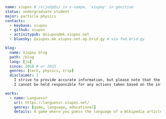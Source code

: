 ```yaml
name: xiupos # /s\joUp@s/ in x-sampa, 'xiupoy' in genitive
status: undergraduate student
major: particle physics
contacts:
  - keybase: xiupos
  - github: xiupos
  - activitypub: @xiupos@mk.xiupos.net
  - bluesky: @xiupos.mk.xiupos.net.ap.brid.gy # via fed.brid.gy

blog:
  name: Xiupoy blog
  path: /blog
  lang: [ja]
  since: 2018 # or 2015
  genres: [tech, physics, trip]
  disclaimer: |
    I strive to provide accurate information, but please note that the content on this site is provided without warranty, as it may sometimes become outdated. Additionally, I reserve the right to change or delete information without notice if its accuracy or appropriateness is in question.
    I cannot be held responsible for any actions taken based on the information provided on this site, or for any damages or losses that may occur as a result. Thank you for your understanding.

works:
  - name: Languessr
    url: https://languessr.xiupos.net/
    genres: [game, language, educational]
    details: A game where you guess the language of a Wikipedia article
```
